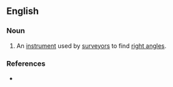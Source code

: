 ==English==

===Noun===
{{en-noun}}

# {{context|obsolete}} An [[instrument]] used by [[surveyor]]s to find [[right angle]]s.

===References===
* {{R:Century 1911}}
